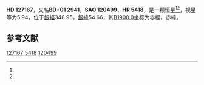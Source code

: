 {{Starbox begin
| name = HD 127167
}}
{{Starbox observe
| epoch = [[J2000.0|J2000.0]]
| constell = {{星座名待查}}<ref name=SIMBAD>{{cite web
 | url=http://simbad.u-strasbg.fr/simbad/sim-id?Ident=HR+5418
 | title =Pulsating variable Star
 | publisher=Centre de Données astronomiques de Strasbourg
 | work=SIMBAD
 | accessdate=2012-07-13}}</ref><ref name=DATA>{{cite web
 | url=http://vizier.u-strasbg.fr/viz-bin/VizieR-5?-out.add=.&-source=5050&-corr=PK=HR&-out.max=9999&HR=5418
 | title=VizieR Detailed Page
 | accessdate=2012-07-13
 | archive-date=2016-03-04
 | archive-url=https://web.archive.org/web/20160304232839/http://vizier.u-strasbg.fr/viz-bin/VizieR-5?-out.add=.&-source=5050&-corr=PK=HR&-out.max=9999&HR=5418
 | dead-url=no
 }}</ref>
| 星官 = 
| ra = {{RA|14|29|50.5}}<ref name=SIMBAD /><ref name=DATA />
| dec = {{DEC|+0|49|44}}<ref name=SIMBAD /><ref name=DATA />
| appmag_v = 5.94<ref name=SIMBAD /><ref name=DATA />
}}
{{Starbox character
| class = A5IV<ref name=SIMBAD /><ref name=DATA />
| b-v = 0.16<ref name=SIMBAD /><ref name=DATA />
| u-b = 0.11<ref name=SIMBAD /><ref name=DATA />
| r-i = <ref name=SIMBAD /><ref name=DATA />
| variable = 
}}
{{Starbox astrometry
| radial_v = 0.11
| prop_mo_ra = -9
| parallax = 
| p_error = 
}}
{{Starbox catalog
| names =BD+01 2941，[[SAO星表|SAO]] 120499，[[HD星表|HD]] 127167，[[HR星表|HR]] 5418}}
{{Starbox reference |Simbad=HR+5418}}
{{Starbox end}}

'''HD 127167'''，又名'''BD+01 2941'''，'''SAO 120499'''、'''HR 5418'''，是一颗恒星<ref name=SIMBAD /><ref name=DATA />，视星等为5.94，位于[[銀道座標系|銀經]]348.95，[[銀道座標系|銀緯]]54.66，其[[B1900.0|B1900.0]]坐标为赤經{{RA|14|24|44.5}}，赤緯{{DEC|+1|54.66|28}}。

== 参考文献 ==
{{reflist}}

{{star-stub}}

[[Category:HD和HDE天體|127167]]
[[Category:HR天體|5418]]
[[Category:SAO天體|120499]]